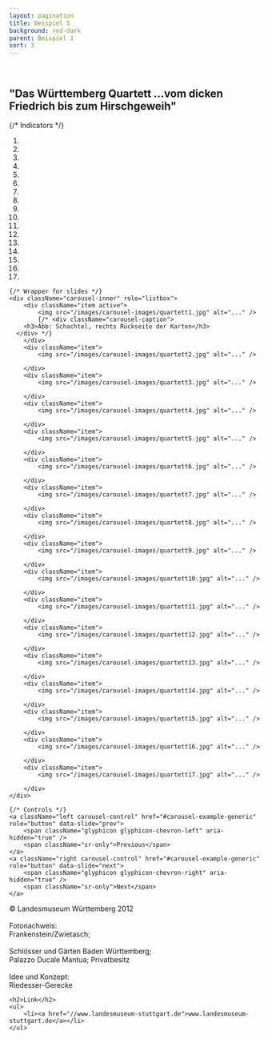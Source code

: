 ```yaml
---
layout: pagination
title: Beispiel 5
background: red-dark
parent: Beispiel 1
sort: 3
---
```

<div className="flowing-text">
	<br />
	<h2>"Das Württemberg Quartett ...vom dicken Friedrich bis zum Hirschgeweih"</h2>
</div>

<div id="carousel-example-generic" className="carousel slide" data-ride="carousel">
	{/* Indicators */}
	<ol className="carousel-indicators">
		<li data-target="#carousel-example-generic" data-slide-to="0" className="active" />
		<li data-target="#carousel-example-generic" data-slide-to="1" />
		<li data-target="#carousel-example-generic" data-slide-to="2" />
		<li data-target="#carousel-example-generic" data-slide-to="3" />
		<li data-target="#carousel-example-generic" data-slide-to="4" />
		<li data-target="#carousel-example-generic" data-slide-to="5" />
		<li data-target="#carousel-example-generic" data-slide-to="6" />
		<li data-target="#carousel-example-generic" data-slide-to="7" />
		<li data-target="#carousel-example-generic" data-slide-to="8" />
		<li data-target="#carousel-example-generic" data-slide-to="9" />
		<li data-target="#carousel-example-generic" data-slide-to="10" />
		<li data-target="#carousel-example-generic" data-slide-to="11" />
		<li data-target="#carousel-example-generic" data-slide-to="12" />
		<li data-target="#carousel-example-generic" data-slide-to="13" />
		<li data-target="#carousel-example-generic" data-slide-to="14" />
		<li data-target="#carousel-example-generic" data-slide-to="15" />
		<li data-target="#carousel-example-generic" data-slide-to="16" />
	</ol>

	{/* Wrapper for slides */}
	<div className="carousel-inner" role="listbox">
		<div className="item active">
			<img src="/images/carousel-images/quartett1.jpg" alt="..." />
			{/* <div className="carousel-caption">
        <h3>Abb: Schachtel, rechts Rückseite der Karten</h3>
      </div> */}
		</div>
		<div className="item">
			<img src="/images/carousel-images/quartett2.jpg" alt="..." />

		</div>
		<div className="item">
			<img src="/images/carousel-images/quartett3.jpg" alt="..." />

		</div>
		<div className="item">
			<img src="/images/carousel-images/quartett4.jpg" alt="..." />

		</div>
		<div className="item">
			<img src="/images/carousel-images/quartett5.jpg" alt="..." />

		</div>
		<div className="item">
			<img src="/images/carousel-images/quartett6.jpg" alt="..." />

		</div>
		<div className="item">
			<img src="/images/carousel-images/quartett7.jpg" alt="..." />

		</div>
		<div className="item">
			<img src="/images/carousel-images/quartett8.jpg" alt="..." />

		</div>
		<div className="item">
			<img src="/images/carousel-images/quartett9.jpg" alt="..." />

		</div>
		<div className="item">
			<img src="/images/carousel-images/quartett10.jpg" alt="..." />

		</div>
		<div className="item">
			<img src="/images/carousel-images/quartett11.jpg" alt="..." />

		</div>
		<div className="item">
			<img src="/images/carousel-images/quartett12.jpg" alt="..." />

		</div>
		<div className="item">
			<img src="/images/carousel-images/quartett13.jpg" alt="..." />

		</div>
		<div className="item">
			<img src="/images/carousel-images/quartett14.jpg" alt="..." />

		</div>
		<div className="item">
			<img src="/images/carousel-images/quartett15.jpg" alt="..." />

		</div>
		<div className="item">
			<img src="/images/carousel-images/quartett16.jpg" alt="..." />

		</div>
		<div className="item">
			<img src="/images/carousel-images/quartett17.jpg" alt="..." />

		</div>
	</div>

	{/* Controls */}
	<a className="left carousel-control" href="#carousel-example-generic" role="button" data-slide="prev">
		<span className="glyphicon glyphicon-chevron-left" aria-hidden="true" />
		<span className="sr-only">Previous</span>
	</a>
	<a className="right carousel-control" href="#carousel-example-generic" role="button" data-slide="next">
		<span className="glyphicon glyphicon-chevron-right" aria-hidden="true" />
		<span className="sr-only">Next</span>
	</a>
</div>

<div className="flowing-text">
	© Landesmuseum Württemberg 2012
	<br />
	<br />Fotonachweis:
	<br />Frankenstein/Zwietasch;
	<br />
	<br />Schlösser und Gärten Baden Württemberg;
	<br />Palazzo Ducale Mantua; Privatbesitz
	<br />
	<br />Idee und Konzept:
	<br />Riedesser-Gerecke

	<h2>Link</h2>
	<ul>
		<li><a href="//www.landesmuseum-stuttgart.de">www.landesmuseum-stuttgart.de</a></li>
	</ul>

</div>
